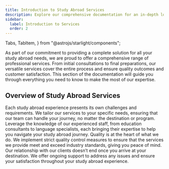 ```yaml
---
title: Introduction to Study Abroad Services
description: Explore our comprehensive documentation for an in-depth look at the resources and support we provide for studying abroad.
sidebar:
  label: Introduction to Services
  order: 2
---
```


  Tabs,
  TabItem,
} from "@astrojs/starlight/components";

As part of our commitment to providing a complete solution for all your study abroad needs, we are proud to offer a comprehensive range of professional services. From initial consultations to final preparations, our versatile services cover the entire process and ensure quality outcomes and customer satisfaction. This section of the documentation will guide you through everything you need to know to make the most of our expertise.

## Overview of Study Abroad Services

<Tabs>
  <TabItem label="Personalized Guidance">
    Each study abroad experience presents its own challenges and requirements. We tailor our services to your specific needs, ensuring that our team can handle your journey, no matter the destination or program.
  </TabItem>
  <TabItem label="Expert Team">
    Leverage the knowledge of our experienced staff, from education consultants to language specialists, each bringing their expertise to help you navigate your study abroad journey.
  </TabItem>
  <TabItem label="Quality Assurance">
    Quality is at the heart of what we do. We implement strict quality control measures to ensure that the services we provide meet and exceed industry standards, giving you peace of mind.
  </TabItem>
  <TabItem label="Ongoing Support">
    Our relationship with our clients doesn’t end once you arrive at your destination. We offer ongoing support to address any issues and ensure your satisfaction throughout your study abroad experience.
  </TabItem>
</Tabs>
